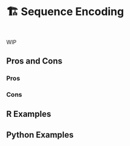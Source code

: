 # 🏗️ Sequence Encoding {#sec-text-onehot}

::: {style="visibility: hidden; height: 0px;"}
## Sequence Encoding
:::

WIP

## Pros and Cons

### Pros

### Cons

## R Examples

## Python Examples

